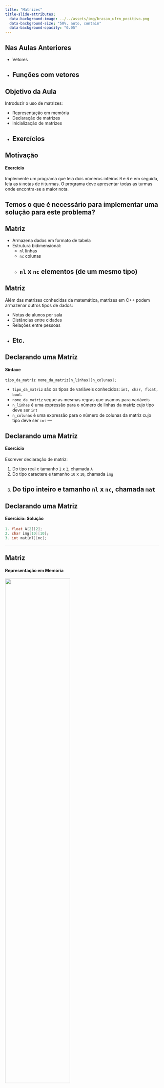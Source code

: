 ```yaml
---
title: "Matrizes"
title-slide-attributes:
  data-background-image: ../../assets/img/brasao_ufrn_positivo.png
  data-background-size: "50%, auto, contain"
  data-background-opacity: "0.05"
---
```


## Nas Aulas Anteriores

- Vetores
- Funções com vetores
---

## Objetivo da Aula

Introduzir o uso de matrizes:

- Representação em memória
- Declaração de matrizes
- Inicialização de matrizes
- Exercícios
---

## Motivação
#### Exercício

Implemente um programa que leia dois números inteiros
`M` e `N` e em seguida, leia as `N` notas
de `M` turmas. O programa deve apresentar todas as
turmas onde encontra-se a maior nota.

Temos o que é necessário para implementar uma solução para este problema?
---

## Matriz

- Armazena dados em formato de tabela
- Estrutura bidimensional:
    - `nl` linhas
    - `nc` colunas
    - `nl` x `nc` elementos (de um mesmo tipo)
---

## Matriz

Além das matrizes conhecidas da matemática, matrizes em C++ podem armazenar outros tipos de dados:

- Notas de alunos por sala
- Distâncias entre cidades
- Relações entre pessoas
- Etc.
---

## Declarando uma Matriz
#### Sintaxe

```C++
tipo_da_matriz nome_da_matriz[n_linhas][n_colunas];
```

- `tipo_da_matriz` são os tipos de variáveis conhecidos:
  `int, char, float, bool`.
- `nome_da_matriz` segue as mesmas regras que usamos para variáveis
- `n_linhas` é uma expressão para o número de linhas da matriz
  cujo tipo deve ser `int`
- `n_colunas` é uma expressão para o número de colunas da matriz
  cujo tipo deve ser `int`
---

## Declarando uma Matriz
#### Exercício

Escrever declaração de matriz:

1. Do tipo real e tamanho `2` x `2`, chamada `A`
2. Do tipo caractere e tamanho `10` x `10`, chamada `img`
3. Do tipo inteiro e tamanho `nl` x `nc`, chamada `mat`
---

## Declarando uma Matriz
#### Exercício: Solução

```C++
1. float A[2][2];
2. char img[10][10];
3. int mat[nl][nc];
```
---

## Matriz {.nostretch}
#### Representação em Memória

![](img/matriz_posicoes2.png){width=65% fig-align="center"}

---

## Posições de uma Matriz
#### Acesso a Elementos de Matrizes

- Uma matriz com `nl` linhas e `nc` colunas:
    - Tem índices de linhas válidos que vão de `0` até `nl-1`
    - Tem índices de colunas válidos que vão de `0` até `nc-1`
- Uma matriz `m` não pode ser usada diretamente em expressões
- Cada elemento `m[0][0],m[0][1]`, ..., `m[nl-1][nc-1]` é que deve ser usado
---

## Posições de uma Matriz
#### Acesso a Elementos de Matrizes

Para acessar cada elemento da matriz `m`:

- O primeiro índice acessa a linha da matriz
- O segundo índice acessa a coluna da matriz
- Exemplo: `m[2][0]` acessa a terceira linha e primeira coluna
---

## Posições de uma Matriz
#### Exercício

:::: {.columns}

::: {.column width="50%"}

![](img/matriz_exemplo.png){width=75% fig-align="center"}

:::

::: {.column width="50%"}

::: {style="font-size: 0.65em"}
Qual o valor de cada expressão a seguir, sendo `x = 1`?

- `m[0][0] + m[0][1]`
- `m[0][3*x-1]`
- `m[m[2][1]][x+1]`
- `m[0][-1]`
- `m[3][3]`
- `m[3][1000]`
:::

:::

::::

---

## Posições de uma Matriz
#### Percorrendo uma Matriz

Para acessar cada elemento de uma matriz de forma automática, é necessário
iterar todas as colunas de todas as linhas da matriz. Ou seja:

- Um `for` para variar o índice da linha
- Um `for` para variar o índice da coluna
- Os laços devem estar aninhados
- A ordem dos laços pode ou não influenciar no resultado, dependendo do
  uso final do laço no algoritmo
---

## Posições de uma Matriz
#### Exercício: Leitura de Dados

Implemente um programa que leia do usuário as dimensões de uma matriz
de inteiros e que leia também cada um de seus elementos.

Imprima a matriz no formato adequado na tela.
---

## Posições de uma Matriz
#### Exercício: Solução

```C++
int main(){
    int nl, nc;
    cin >> nl >> nc;
    int m[nl][nc], i, j;
    for(i = 0; i < nl; i++){
        for(j = 0; j < nc; j++){
            cin >> m[i][j];
        }
    }

    for(i = 0; i < nl; i++){
        for(j = 0; j < nc; j++){
            cout << m[i][j] << " ";
        }
        cout << endl;
    }
}
```
---

## Lista de Presença

![](https://chart.apis.google.com/chart?cht=qr&chs=300x300&chld=L%7C1&chl=http%3A%2F%2Fbit.ly%2Flip_20230523){fig-align="center"}

<a href="https://bit.ly/lip_20230523"><p style="text-align:center;">https://bit.ly/lip_20230523</p></a>

---

## Posições de uma Matriz
#### Exercício: Impressão de Dados

O que faz o seguinte programa?

```C++
int main(){
    int m[3][4], i, j;
    for(i = 0; i < 3; i++){
        for(j = 0; j < 4; j++){
            m[i][j] = 4*i+j+1;
        }
    }
    for(i = 0; i < 3; i++){
        for(j = 0; j < 4; j++){
            cout << m[i][j] << " ";
        }
        cout << endl;
    }
    return 0;
}
```
---

## Inicialização de Matrizes

Forma 1:

```C++
int m[3][4] = {{1,2,3,4},
               {5,6,7,8},
               {9,10,11,12}};
```

Forma 2:
```C++
int m[][4] = {{1,2,3,4},
              {5,6,7,8},
              {9,10,11,12}};
```

---

## Inicialização de Matrizes

Forma 3:

```C++
int m[3][4] = {1,2,3,4,
               5,6,7,8,
               9,10,11,12};
```

Forma 4:

```C++
int m[][4] = {1,2,3,4,
              5,6,7,8,
              9,10,11,12};
```

---

## Motivação

Voltando ao exercício inicial:

Implemente um programa que leia dois números inteiros
`M` e `N` e em seguida, leia as `N` notas
de `M` turmas. O programa deve apresentar todas as
turmas onde encontra-se a maior nota.

Como implementá-lo?
---

## Exercício Inicial
#### Solução

```C++
int main(){
    int M, N, i, j, lm, cm;
    cout << "Informe a quantidade de turmas:\n";
    cin >> M;
    cout << "Informe a quantidade de alunos:\n";
    cin >> N;
    float notas[M][N], maior;
    cout << "Informe as notas:\n";
    for(i = 0; i < M; i++){
        for(j = 0; j < N; j++){
            cin >> notas[i][j];
        }
    }
    maior = notas[0][0];
    lm = 0;
    cm = 0;
    for(i = 0; i < M; i++){
        for(j = 0; j < N; j++){
            if(notas[i][j] > maior){
                maior = notas[i][j];
                lm = i;
                cm = j;
            }
        }
    }
    for(i = 0; i < M; i++){
        for(j = 0; j < N; j++){
            if(notas[i][j] == maior){
                cout << "Turma " << i
                     << " tem a maior nota\n";
            }
        }
    }
    return 0;
}
```
---

## Matrizes com mais de 2 Dimensões

- C++ permite o uso de matrizes com mais do que 2 dimensões
- Por exemplo:
    - `int mat[3][3][3];`
- Número máximo de dimensões depende do compilador
---

## Exercícios

1. Armazenar em uma matriz `3` x `3` os 9 primeiros números pares e
   em seguida, exibir a matriz.
2. Ler do usuário um número `n` e em seguida,
   armazenar em uma matriz de números inteiros a matriz
   identidade de tamanho `n` x `n`.
   Exiba também a matriz na tela.
---

## Exercícios

3. Ler do usuário os elementos de uma matriz de números inteiros
   com tamanho `3` x `3` e em seguida, exibir na tela
   a soma dos elementos da diagonal principal
4. Ler do usuário um número `n` e em seguida,
   armazenar os elementos de uma matriz de números inteiros
   de tamanho `n` x `n`.
   Em seguida, exibir na tela a soma dos elementos da diagonal secundária
---

## Sumário

Na aula de hoje: matrizes

- Sintaxe de declaração
- Acesso às posições
- Inicialização
- Exercícios